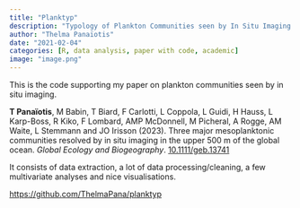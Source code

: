 ```yaml
---
title: "Planktyp"
description: "Typology of Plankton Communities seen by In Situ Imaging in the First 500 m of the Global Ocean"
author: "Thelma Panaïotis"
date: "2021-02-04"
categories: [R, data analysis, paper with code, academic]
image: "image.png"
---
```


This is the code supporting my paper on plankton communities seen by in situ imaging.

**T Panaïotis**, M Babin, T Biard, F Carlotti, L Coppola, L Guidi, H Hauss, L Karp-Boss, R Kiko, F Lombard, AMP McDonnell, M Picheral, A Rogge, AM Waite, L Stemmann and JO Irisson (2023). Three major mesoplanktonic communities resolved by in situ imaging in the upper 500 m of the global ocean. *Global Ecology and Biogeography*. [10.1111/geb.13741](https://doi.org/10.1111/geb.13741)

It consists of data extraction, a lot of data processing/cleaning, a few multivariate analyses and nice visualisations.

<https://github.com/ThelmaPana/planktyp>
